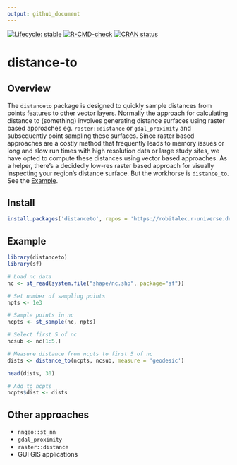 ```yaml
---
output: github_document
---
```


<!-- badges: start -->
[![Lifecycle: stable](https://img.shields.io/badge/lifecycle-stable-green.svg)](https://lifecycle.r-lib.org/articles/stages.html#experimental)
[![R-CMD-check](https://github.com/robitalec/distance-to/workflows/R-CMD-check/badge.svg)](https://github.com/robitalec/distance-to/actions)
[![CRAN status](https://www.r-pkg.org/badges/version/distanceto)](https://cran.r-project.org/package=distanceto)
<!-- badges: end -->
  
# distance-to

## Overview

The `distanceto` package is designed to quickly sample distances from points
features to other vector layers. Normally the approach for calculating distance 
to (something) involves generating distance surfaces using raster based approaches 
eg. `raster::distance` or `gdal_proximity` and subsequently point sampling these 
surfaces. Since raster based approaches are a costly method that frequently leads
to memory issues or long and slow run times with high resolution data or large 
study sites, we have opted to compute these distances using vector based 
approaches. As a helper, there's a decidedly low-res raster based approach for 
visually inspecting your region's distance surface. But the workhorse is 
`distance_to`. See the [Example](#example). 


## Install
```r
install.packages('distanceto', repos = 'https://robitalec.r-universe.dev')
```


## Example
```r
library(distanceto)
library(sf)

# Load nc data
nc <- st_read(system.file("shape/nc.shp", package="sf"))

# Set number of sampling points
npts <- 1e3

# Sample points in nc
ncpts <- st_sample(nc, npts)

# Select first 5 of nc
ncsub <- nc[1:5,]

# Measure distance from ncpts to first 5 of nc
dists <- distance_to(ncpts, ncsub, measure = 'geodesic')

head(dists, 30)

# Add to ncpts
ncpts$dist <- dists
```



## Other approaches

* `nngeo::st_nn`
* `gdal_proximity`
* `raster::distance`
* GUI GIS applications
